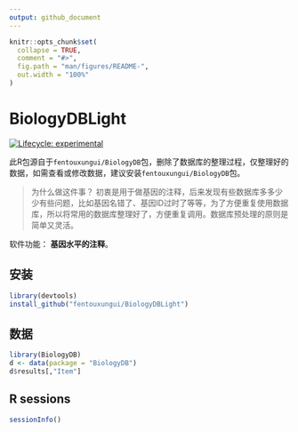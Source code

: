 ```yaml
---
output: github_document
---
```


<!-- README.md is generated from README.Rmd. Please edit that file -->

```r
knitr::opts_chunk$set(
  collapse = TRUE,
  comment = "#>",
  fig.path = "man/figures/README-",
  out.width = "100%"
)
```

# BiologyDBLight

<!-- badges: start -->
[![Lifecycle: experimental](https://img.shields.io/badge/lifecycle-experimental-orange.svg)](https://lifecycle.r-lib.org/articles/stages.html#experimental)
<!-- badges: end -->

此R包源自于``fentouxungui/BiologyDB``包，删除了数据库的整理过程，仅整理好的数据，如需查看或修改数据，建议安装``fentouxungui/BiologyDB``包。

> 为什么做这件事？
初衷是用于做基因的注释，后来发现有些数据库多多少少有些问题，比如基因名错了、基因ID过时了等等，为了方便重复使用数据库，所以将常用的数据库整理好了，方便重复调用。数据库预处理的原则是简单又灵活。

软件功能： **基因水平的注释**。

## 安装

```r
library(devtools)
install_github("fentouxungui/BiologyDBLight")
```

## 数据

```r
library(BiologyDB)
d <- data(package = "BiologyDB")
d$results[,"Item"]
```

## R sessions

```r
sessionInfo()
```

